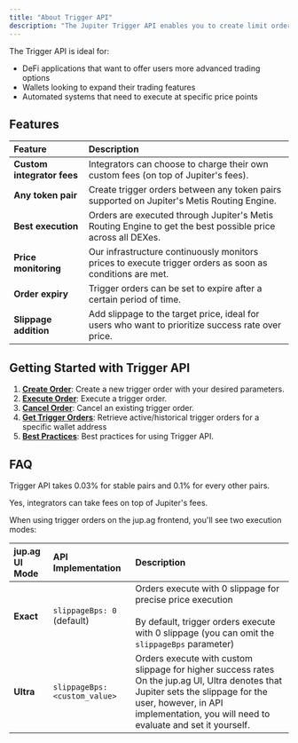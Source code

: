 ```yaml
---
title: "About Trigger API"
description: "The Jupiter Trigger API enables you to create limit orders on Solana, allowing users to set target prices for token swaps that execute automatically when market conditions are met."
---
```


The Trigger API is ideal for:

* DeFi applications that want to offer users more advanced trading options
* Wallets looking to expand their trading features
* Automated systems that need to execute at specific price points

## Features

| Feature                    | Description                                                                                                 |
| :-------------------------- | :----------------------------------------------------------------------------------------------------------- |
| **Custom integrator fees** | Integrators can choose to charge their own custom fees (on top of Jupiter's fees).                          |
| **Any token pair**         | Create trigger orders between any token pairs supported on Jupiter's Metis Routing Engine.                  |
| **Best execution**         | Orders are executed through Jupiter's Metis Routing Engine to get the best possible price across all DEXes. |
| **Price monitoring**       | Our infrastructure continuously monitors prices to execute trigger orders as soon as conditions are met.    |
| **Order expiry**           | Trigger orders can be set to expire after a certain period of time.                                         |
| **Slippage addition**      | Add slippage to the target price, ideal for users who want to prioritize success rate over price.           |

## Getting Started with Trigger API

1. [**Create Order**](/docs/trigger/create-order): Create a new trigger order with your desired parameters.
2. [**Execute Order**](/docs/trigger/execute-order): Execute a trigger order.
3. [**Cancel Order**](/docs/trigger/cancel-order): Cancel an existing trigger order.
4. [**Get Trigger Orders**](/docs/trigger/get-trigger-orders): Retrieve active/historical trigger orders for a specific wallet address
5. [**Best Practices**](/docs/trigger/best-practices): Best practices for using Trigger API.

## FAQ

<AccordionGroup>

<Accordion title="What is the fee for using Trigger API?">

Trigger API takes 0.03% for stable pairs and 0.1% for every other pairs.
</Accordion>

<Accordion title="Can integrators take fees using Trigger API?">


Yes, integrators can take fees on top of Jupiter's fees.
</Accordion>

<Accordion title="How do jup.ag UI modes translate to the Trigger API?">

When using trigger orders on the jup.ag frontend, you'll see two execution modes:

| jup.ag UI Mode | API Implementation            | Description                                                                                                                                                                                                              |
| :-------------- | :----------------------------- | :------------------------------------------------------------------------------------------------------------------------------------------------------------------------------------------------------------------------ |
| **Exact**      | `slippageBps: 0` (default)    | Orders execute with 0 slippage for precise price execution <br/> <br/> By default, trigger orders execute with 0 slippage (you can omit the `slippageBps` parameter)                                                                 |
| **Ultra**      | `slippageBps: <custom_value>` | Orders execute with custom slippage for higher success rates On the jup.ag UI, Ultra denotes that Jupiter sets the slippage for the user, however, in API implementation, you will need to evaluate and set it yourself. |
</Accordion>
</AccordionGroup>
